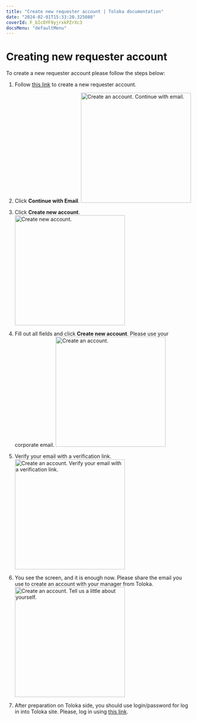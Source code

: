 ```yaml
---
title: "Create new requester account | Toloka documentation"
date: "2024-02-01T15:33:20.325088"
coverId: F_bIcOYF9yjrxkPZrXc3
docsMenu: "defaultMenu"
---
```


# Creating new requester account 
To create a new requester account please follow the steps below: 

1.	Follow [this link](https://platform.toloka.ai/auth?role=REQUESTER) to create a new requester account.
2.	Click **Continue with Email**.
    <Image width="300px" withBackground imageId="cd1042a3c4cce687bf4ea8734c0d02f9" alt="Create an account. Continue with email." />

3.	Click **Create new account**.
    <Image width="300px" withBackground imageId="10c67e728698dbbe959da51ae8b130eb" alt="Create new account." />

4.	Fill out all fields and click **Create new account**. Please use your corporate email.
    <Image width="300px" withBackground imageId="ecf7c5e2bbfbd762464440ad669c88fb" alt="Create an account." />

5.	Verify your email with a verification link.
    <Image width="300px" withBackground imageId="79b81f2318f2e74824c0de0f9e714bba" alt="Create an account. Verify your email with a verification link." />

6.	You see the screen, and it is enough now. Please share the email you use to create an account with your manager from Toloka. 
    <Image width="300px" withBackground imageId="1bbfc1bd811737518911b45e0baa1baf" alt="Create an account. Tell us a little about yourself." />

7.	After preparation on Toloka side, you should use login/password for log in into Toloka site. Please, log in using [this link](https://platform.toloka.ai/auth?role=REQUESTER).

